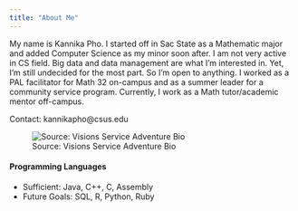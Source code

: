 ---
title: "About Me"
---

My name is Kannika Pho. I started off in Sac State as a Mathematic major and added Computer Science as my minor soon after. I am not very active in CS field. Big data and data management are what I'm interested in. Yet, I'm still undecided for the most part. So I'm open to anything. I worked as a PAL facilitator for Math 32 on-campus and as a summer leader for a community service program. Currently, I work as a Math tutor/academic mentor off-campus.

Contact: kannikapho@csus.edu


![Source: Visions Service Adventure Bio](https://42asrn25bszn156r5w1wuzfq-wpengine.netdna-ssl.com/wp-content/uploads/2018/03/About-Us-Staff_Kannika-Pho-2.jpg)

#### Programming Languages

- Sufficient: Java, C++, C, Assembly
- Future Goals: SQL, R, Python, Ruby


